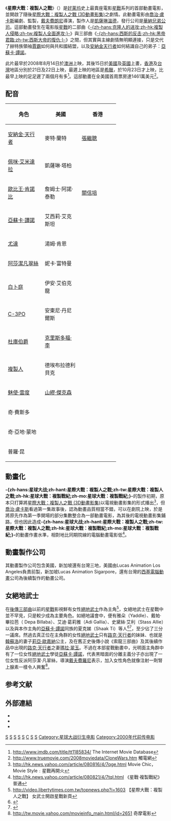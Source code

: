 {{Otheruses|subject=2008年動畫電影|other=其他名為「星球大戰：複製人之戰」的動畫作品或名為「複製人之戰」的虛構戰爭|星際大戰：複製人之戰}}

{{noteTA
|T=zh-hans:星球大战：克隆人战争;zh-hant:星際大戰：複製人之戰;zh-tw:星際大戰：複製人之戰 (電影);zh-hk:星球大戰：複製戰紀;zh-mo:星球大戰：複製戰紀;
|G1=星球大戰
}}

{{Infobox Film
| name               =星際大戰：複製人之戰
| original_name      = {{lang|en|''Star Wars: The Clone Wars''}}
| image              =Star_wars_the_clone_wars.jpg
| director           =戴夫費羅尼
| producer           =喬治盧卡斯、凱薩琳溫德
| writer             =亨利吉羅伊、史蒂芬梅欽、史考特墨菲
| starring           =見“[[#配音|配音]]”
| music              =凱文基納、馬修伍德
| cinematography     =葉傑西、鍾凱文
| editing            =傑森．W．A．塔克
| production_company =[[盧卡斯影業|盧卡斯影業]]<br>{{link-en|盧卡斯動畫|Lucasfilm Animation}}
| distributor        =[[華納兄弟|華納兄弟]]
| released           ={{flagicon|AUS}}2008年8月14日<br />{{flagicon|USA}}2008年8月15日<br />{{flagicon|ROC}}2008年8月22日<br />{{flagicon|PRC}}2008年8月21日
| runtime            =98分鐘
| country            ={{USA}}
| language           =[[英语|英语]]為主
| budget             =US$850萬美金
| gross              ={{USA}}首周票房1461萬美元<br>全球票房$67,141,472美金
| preceded_by        =[[星際大戰二部曲：複製人全面進攻|星際大戰二部曲：複製人全面進攻]]
| followed_by        =[[星際大戰：複製人之戰_(3D動畫影集)|星際大戰：複製人之戰 (3D動畫影集)]]
| website            =[http://www.starwars.com/clonewars/site/index.html 官方網站]
| amg_id             =
| imdb_id            =
| cn_name            =星球大战：克隆战争
| hk_name            =星球大戰：複製戰紀
| sg_name            =星球大戰：複製人戰爭
| tw_name            =星際大戰：複製人之戰
}}
《'''星際大戰：複製人之戰'''》（{{lang-en|''Star Wars: The Clone Wars''}}）是[[好莱坞|好莱坞]]史上最賣座電影[[星戰|星戰]]系列的首部動畫電影，並開啟了隨後[[星際大戰：複製人之戰_(3D動畫影集)|星際大戰：複製人之戰 (3D動畫影集)]]之劇情。此動畫電影由[[喬治·盧卡斯|喬治·盧卡斯]]編劇、監製，[[戴夫費朗尼|戴夫費朗尼]]導演，製作人是[[凱薩琳溫德|凱薩琳溫德]]，發行公司是[[华纳兄弟|華納兄弟公司]]。這部動畫發生在電影版[[星戰|星戰]]的二部曲《[[星際大戰二部曲：複製人全面進攻|-{zh-hans:克隆人的进攻;zh-hk:複製人侵略;zh-tw:複製人全面進攻;}-]]》與三部曲《[[星際大戰三部曲：西斯大帝的復仇|-{zh-hans:西斯的反击;zh-hk:黑帝君臨;zh-tw:西斯大帝的復仇;}-]]》之間，但其實與主線劇情無明顯連接，只是交代了赫特族領袖[[賈霸|賈霸]]如何與共和國結盟，以及[[安納金·天行者|安納金天行者]]如何結識自己的弟子：[[亞蘇卡·譚諾|亞蘇卡·譚諾]]。

此片最早於2008年8月14日於[[澳洲|澳洲]]上映，其後15日於[[美國|美國]]及[[英國|英國]]上畫，[[香港|香港]]及[[台灣|台灣]]地區分別於21日及22日上映，最遲上映的地區是[[希臘|希臘]]，於10月23日才上映，比最早上映的足足遲了兩個月有多<ref>http://www.imdb.com/title/tt1185834/ {{Wayback|url=http://www.imdb.com/title/tt1185834/ |date=20151105045511 }} The Internet Movie Database</ref>。這部動畫在全美國首周票房達1461萬美元<ref>http://www.truemovie.com/2008moviedata/CloneWars.htm {{Wayback|url=http://www.truemovie.com/2008moviedata/CloneWars.htm |date=20200906050941 }} 觸電網</ref>。

==配音==
{| border="2" cellpadding="4" cellspacing="1" style="background: #f9f9f9;font-size:80%; border: 1px #aaa solid; border-collapse: collapse;"
|- bgcolor="#B0C4DE" align="center"
!width=100px|角色
!width=100px|美國
|width=100px|香港
|- 
|[[安納金·天行者|安納金·天行者]] ||  麥特·蘭特  || [[張繼聰|張繼聰]]
|- 
|[[佩咪·艾米達拉|佩咪·艾米達拉]]||凱薩琳·塔柏 ||
|- 
|[[歐比王·肯諾比|歐比王·肯諾比]]||詹姆士·阿諾·泰勒  || [[關信培|關信培]]
|-
|[[阿索卡·塔诺|亞蘇卡·譚諾]]|| 艾西莉·艾克斯坦 ||
|- 
|[[尤達|尤達]]||湯姆·肯恩　||
|- 
|[[阿莎潔凡翠絲|阿莎潔凡翠絲]]||妮卡·富特曼  ||
|- 
|[[白卜庭|白卜庭]]||伊安·艾伯克龍  ||
|- 
|[[C-3PO|C-3PO]]||安東尼·丹尼爾斯  ||
|- 
|[[杜庫伯爵|杜庫伯爵]]||[[克里斯多福·李|克里斯多福·李]]   ||
|- 
|[[克隆人|複製人]]||德埃布拉德利貝克   ||
|- 
|[[魅使·雲度|魅使·雲度]]||[[山繆·傑克森|山繆·傑克森]]    ||
|-
|奇·費斯多|| ||
|-
|奇‧亞地‧蒙地|| ||
|-
|普羅‧昆|| ||
|}

==動畫化==
'''-{zh-hans:星球大战;zh-hant:星際大戰：複製人之戰;zh-tw:星際大戰：複製人之戰;zh-hk:星球大戰：複製戰紀;zh-mo:星球大戰：複製戰紀;}-'''的製作初期，原本只打算將[[星球大戰：克隆戰爭3D動畫版|星際大戰：複製人之戰 (3D動畫影集)]]以電視動畫影集的形式播出<ref>http://hk.news.yahoo.com/article/080816/4/7qge.html Movie Chic，Movie Style﹕星戰再開火</ref>，但[[喬治·盧卡斯|喬治·盧卡斯]]看過第一集故事後，認為動畫品質相當不錯，可以在劇院上映，於是將原先作為第一季開場的部分集數整合為一部動畫電影，為其後的電視動畫影集鋪路，但也因此造成'''-{zh-hans:星球大战;zh-hant:星際大戰：複製人之戰;zh-tw:星際大戰：複製人之戰;zh-hk:星球大戰：複製戰紀;zh-mo:星球大戰：複製戰紀;}-'''的動畫作畫水準，相對地比同期院線的電腦動畫電影低<ref>http://hk.news.yahoo.com/article/080821/4/7tql.html {{Wayback|url=http://hk.news.yahoo.com/article/080821/4/7tql.html |date=20080910011801 }} 《星戰·複製戰紀》普通</ref>。

==動畫製作公司==
其動畫製作公司包含美國，新加坡還有台灣三地，美國由Lucas Animation Los Angeles負責前製，新加坡Lucas Animation Sigarpore，還有台灣的[[西基電腦動畫|西基電腦動畫]]公司為後續製作的動畫公司。

==女絕地武士==
在[[星際大戰後傳三部曲|後傳三部曲]]以前的[[星戰|星戰]]影視鮮有女性[[絕地武士|絕地武士]]作為主角<ref>http://video.libertytimes.com.tw/topnews.php?i=1603{{dead link|date=2018年3月 |bot=InternetArchiveBot |fix-attempted=yes }} 【星際大戰：複製人之戰】 女武士開啟星戰新頁</ref>，女絕地武士在星戰中並不罕見，只是較少成為主要角色。如絕地議會中，便有雅朵（Yaddle）、戴帕‧畢拉芭（ Depa Billaba）、艾迪‧葛莉雅（Adi Gallia）、史黛絲·艾利（Stass Allie）以及與本作主角的[[亞蘇卡·譚諾|亞蘇卡·譚諾]]同族的夏克娣（Shaak Ti）等人<ref>{{Cite web|title=星際大戰角色介紹：首部曲議會|url=http://www.starwars-tw.com/story/character/jedi/jedi_council.htm|access-date=2021-05-07|archive-date=2020-02-09|archive-url=https://web.archive.org/web/20200209012906/http://www.starwars-tw.com/story/character/jedi/jedi_council.htm|dead-url=no}}</ref><ref>{{Cite web|title=星際大戰角色介紹：二部曲議會|url=http://www.starwars-tw.com/story/character/jedi/jedi_council-ep2.htm|access-date=2021-05-07|archive-date=2020-02-08|archive-url=https://web.archive.org/web/20200208220029/http://www.starwars-tw.com/story/character/jedi/jedi_council-ep2.htm|dead-url=no}}</ref>，至少佔了三分一議席。然過去真正位在主角群的女性[[絕地武士|絕地武士]]只有[[路克·天行者|路克·天行者]]的妹妹、也就是[[韓蘇洛|韓蘇洛]]的妻子[[莉亞·歐嘉納|莉亞·歐嘉納]]公主，及在舊正史後傳小說《索龍三部曲》及其後續作品中出現的[[路克·天行者|路克·天行者]]之妻[[瑪拉·翠玉|瑪拉·翠玉]]。不過在本部星戰動畫中，光明面主角群中有了一位女性[[絕地武士|絕地武士]]學徒[[阿索卡·塔诺|亞蘇卡·譚諾]]，代表黑暗面的分離主義分子亦出現了一位女性反派阿莎潔·凡翠絲，導演[[戴夫費朗尼|戴夫費羅尼]]表示，加入女性角色就像注射一劑腎上腺素一樣令人興奮<ref>http://tw.movie.yahoo.com/movieinfo_main.html/id=2651 {{Wayback|url=http://tw.movie.yahoo.com/movieinfo_main.html/id=2651 |date=20130517021512 }} 奇摩電影</ref>。

==参考文献==
<div class="references-small">
<references />
</div>

==外部連結==
* {{IMDb title|1185834}}
* {{Mojo title|starwarsclonewars}}
* {{Wookieepedia|Star Wars: The Clone Wars (film)|''Star Wars: The Clone Wars''}}

{{電視節目的變遷
|電視台={{flagicon|Hong Kong}} [[電視廣播有限公司|無綫電視]][[高清翡翠台|高清翡翠台]]
|播放檔次=星期六 09:00－10:00
|節目名稱=星球大戰：複製戰紀<br />（2010年9月4日－）
|上一節目=[[火之鳥|火之鳥]]
|下一節目=
}}

{{Star Wars}}
{{George Lucas}}
{{Lucasfilm}}

{{DEFAULTSORT:Star Wars: The Clone Wars}}
[[Category:2008年美國動畫電影|S]]
[[Category:英语电影|S]]
[[Category:美国科幻战争片|S]]
[[Category:美國動作片|S]]
[[Category:美國冒險片|S]]
[[Category:星際大戰動畫|C]]
[[Category:華納兄弟電影|S]]
[[Category:盧卡斯影業電影|S]]
[[Category:星球大战衍生电影|Category:星球大战衍生电影]]
[[Category:2000年代前传电影|Category:2000年代前传电影]]